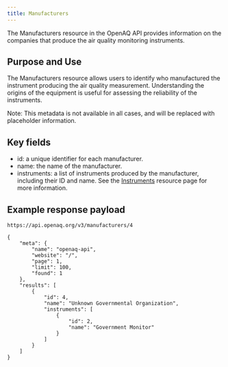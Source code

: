 ```yaml
---
title: Manufacturers
---
```


The Manufacturers resource in the OpenAQ API provides information on the
companies that produce the air quality monitoring instruments.

## Purpose and Use

The Manufacturers resource allows users to identify who manufactured the
instrument producing the air quality measurement. Understanding the origins of
the equipment is useful for assessing the reliability of the instruments.

Note: This metadata is not available in all cases, and will be replaced with
placeholder information.

## Key fields

- id: a unique identifier for each manufacturer.
- name: the name of the manufacturer.
- instruments: a list of instruments produced by the manufacturer, including
  their ID and name. See the [Instruments](instruments) resource page for more
  information.

## Example response payload

`https://api.openaq.org/v3/manufacturers/4`

```
{
    "meta": {
        "name": "openaq-api",
        "website": "/",
        "page": 1,
        "limit": 100,
        "found": 1
    },
    "results": [
        {
            "id": 4,
            "name": "Unknown Governmental Organization",
            "instruments": [
                {
                    "id": 2,
                    "name": "Government Monitor"
                }
            ]
        }
    ]
}
```
